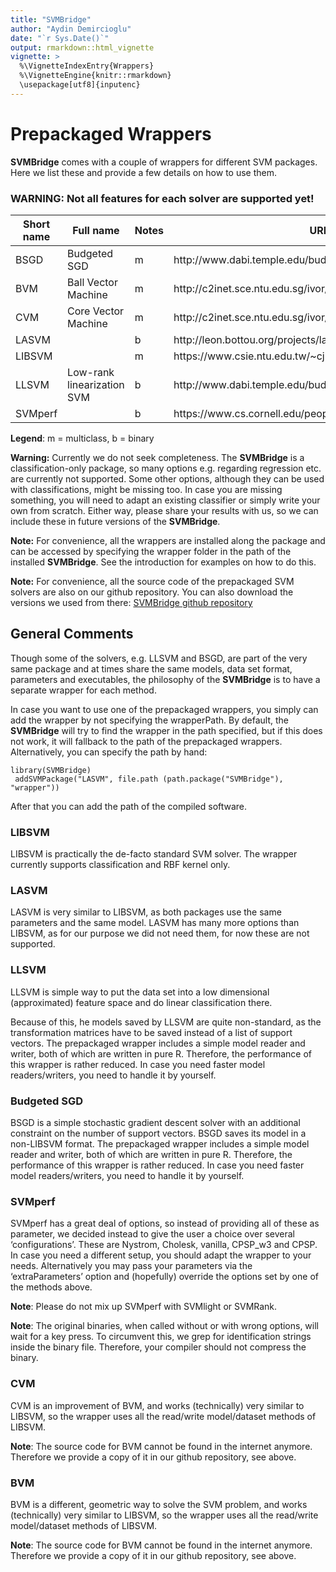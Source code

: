 ```yaml
---
title: "SVMBridge"
author: "Aydin Demircioglu"
date: "`r Sys.Date()`"
output: rmarkdown::html_vignette
vignette: >
  %\VignetteIndexEntry{Wrappers}
  %\VignetteEngine{knitr::rmarkdown}
  \usepackage[utf8]{inputenc}
---
```



# Prepackaged Wrappers

**SVMBridge** comes with a couple of wrappers for different SVM packages. Here we list these and provide a few details on how to use them.

### WARNING: Not all features for each solver are supported yet!

|Short name | Full name | Notes | URL |
|-|-|-|-|
|BSGD| Budgeted SGD | m | http://www.dabi.temple.edu/budgetedsvm/
|BVM| Ball Vector Machine | m | http://c2inet.sce.ntu.edu.sg/ivor/cvm.html
|CVM| Core Vector Machine | m | http://c2inet.sce.ntu.edu.sg/ivor/cvm.html
|LASVM |  | b | http://leon.bottou.org/projects/lasvm
|LIBSVM |   | m | https://www.csie.ntu.edu.tw/~cjlin/libsvm/
|LLSVM| Low-rank linearization SVM | b | http://www.dabi.temple.edu/budgetedsvm/
|SVMperf|   | b |  https://www.cs.cornell.edu/people/tj/svm_light/svm_perf.html

**Legend**: m = multiclass, b = binary

**Warning:** Currently we do not seek completeness. The **SVMBridge** is a classification-only package, so many options e.g. regarding regression etc. are currently not supported. Some other options, although they can be used with classifications, might be missing too. In case you are missing something, you will need to adapt an existing classifier or simply write your own from scratch. Either way, please share your results with us, so we can include these in future versions of the **SVMBridge**.


**Note:** For convenience, all the wrappers are installed along the package and can be accessed by specifying the wrapper folder in the path of the installed **SVMBridge**. See the introduction for examples on how to do this.

**Note:** For convenience, all the source code of the prepackaged SVM solvers are also on our github repository. You can also download the versions we used from there: [SVMBridge github repository](github.com/aydindemircioglu/SVMBridge])


## General Comments


Though some of the solvers, e.g. LLSVM and BSGD, are part of the very same package and at times share the same models, data set format, parameters and executables, the philosophy of the **SVMBridge** is to have a separate wrapper for each method.

In case you want to use one of the prepackaged wrappers, you simply can add the wrapper by not specifying the wrapperPath. By default, the **SVMBridge** will
try to find the wrapper in the path specified, but if this does not work, it will fallback to the path of the prepackaged wrappers. Alternatively, you can specify
the path by hand:

```splus
library(SVMBridge)
 addSVMPackage("LASVM", file.path (path.package("SVMBridge"), "wrapper"))
 ```

 After that you can add the path of the compiled software.


### LIBSVM

LIBSVM is practically the de-facto standard SVM solver.
The wrapper currently supports  classification and RBF kernel only.



### LASVM

LASVM is very similar to LIBSVM, as both packages use the same parameters and the same model. LASVM has many more options than LIBSVM, as for our purpose we did not need them, for now these are not supported.



### LLSVM


LLSVM is simple way to put the data set into a low dimensional (approximated) feature space and do linear classification there.

Because of this, he models saved by LLSVM are quite non-standard, as the transformation matrices have to be saved instead of a list of support vectors. The prepackaged wrapper includes a simple model
reader and writer, both of which are written in pure R. Therefore, the performance of this wrapper is rather
reduced. In case you need faster model readers/writers, you need to handle it by
yourself.



### Budgeted SGD

BSGD is a simple stochastic gradient descent solver with an additional constraint on the number of support vectors. BSGD  saves its model in a non-LIBSVM format. The
prepackaged wrapper includes a simple model
reader and writer, both of which are written in pure R. Therefore, the performance of this wrapper is rather
reduced. In case you need faster model readers/writers, you need to handle it by
yourself.


### SVMperf

SVMperf has a great deal of options, so instead of providing all of these as parameter, we decided instead to give the user a choice over several 'configurations'. These are Nystrom, Cholesk, vanilla, CPSP_w3 and CPSP.
In case you need a different setup, you should adapt the wrapper to your needs.
Alternatively you may pass your parameters via the 'extraParameters' option
and (hopefully) override the options set by one of the methods above.

**Note**: Please do not mix up SVMperf with SVMlight or SVMRank.

**Note**: The original binaries, when called without or with wrong options, will wait for a key press. To circumvent this, we grep for identification strings inside the binary file. Therefore, your compiler should not compress the binary.



### CVM

CVM is an improvement of BVM, and works (technically) very  similar to LIBSVM,
so the wrapper uses all the read/write model/dataset methods of LIBSVM.


**Note**: The source code for BVM cannot be found in the internet anymore.
Therefore we provide a copy of it in our github repository, see above.


### BVM

BVM is a different, geometric way to solve the SVM problem, and works (technically) very  similar to LIBSVM,
so the wrapper uses all the read/write model/dataset methods of LIBSVM.


**Note**: The source code for BVM cannot be found in the internet anymore.
Therefore we provide a copy of it in our github repository, see above.
